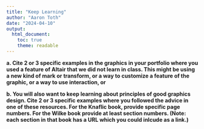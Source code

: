 ```yaml
---
title: "Keep Learning"
author: "Aaron Toth"
date: "2024-04-10"
output:
  html_document:
    toc: true
    theme: readable
---
```



**a. Cite 2 or 3 specific examples in the graphics in your portfolio where you used a feature of Altair that we did not learn in class. This might be using a new kind of mark or transform, or a way to customize a feature of the graphic, or a way to use interaction, or**





**b. You will also want to keep learning about principles of good graphics design. Cite 2 or 3 specific examples where you followed the advice in one of these resources. For the Knaflic book, provide specific page numbers. For the Wilke book provide at least section numbers. (Note: each section in that book has a URL which you could inlcude as a link.)**



